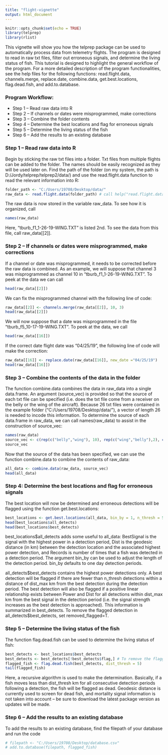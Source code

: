 ```yaml
---
title: "flight-vignette"
output: html_document
---
```


```r
knitr::opts_chunk$set(echo = TRUE)
library(telprep)
library(rlist)
```

This vignette will show you how the telprep package can be used to automatically process data from telemetry flights. The program is designed to read in raw txt files, filter out erroneous signals, and determine the living status of fish. This tutorial is designed to highlight the general workflow of the program. For a more detailed description of the program functionalities, see the help files for the following functions: read.flight.data, channels.merge, replace.date, combine.data, get.best.locations, flag.dead.fish, and add.to.database.


### Program Workflow:
* Step 1 -- Read raw data into R 
* Step 2 -- If channels or dates were misprogrammed, make corrections
* Step 3 -- Combine the folder contents 
* Step 4 -- Determine the best locations and flag for erroneous signals
* Step 5 -- Determine the living status of the fish
* Step 6 -- Add the results to an existing database


### Step 1 -- Read raw data into R
Begin by sticking the raw txt files into a folder. Txt files from multiple flights can be added to the folder. The names should be easily recognized as they will be used later on. Find the path of the folder (on my system, the path is D:/Jordy/telprep/telprep2/data/) and use the read.flight.data function to read the relevant information into R:

```r
folder_path <- "C:/Users/19708/Desktop/data/"
raw_data <- read.flight.data(folder_path) # call help("read.flight.data") for a more detailed description of the function the associated arguments
```
The raw data is now stored in the variable raw_data. To see how it is organized, call
```r
names(raw_data)
```
Here, "tburb_f1_1-26-19-WING.TXT" is listed 2nd. To see the data from this file, call raw_data[[2]].  

### Step 2 -- If channels or dates were misprogrammed, make corrections
If a channel or date was misprogrammed, it needs to be corrected before the raw data is combined. As an example, we will suppose that channel 3 was misprogrammed as channel 10 in "tburb_f1_1-26-19-WING.TXT". To peek at the data we can call
```r
head(raw_data[[2]])
```
We can fix the misprogrammed channel with the following line of code:
```r
raw_data[[2]] <- channels.merge(raw_data[[2]], 10, 3)
head(raw_data[[2]])
```

We will now suppose that a date was misprogrammed in the file "tburb_f5_10-17-19-WING.TXT". To peek at the data, we call 
```r
head(raw_data[[16]])
```
If the correct date flight date was "04/25/19", the following line of code will make the correction:
```r
raw_data[[16]] <- replace.date(raw_data[[16]], new_date ="04/25/19") 
head(raw_data[[16]])
```

### Step 3 -- Combine the contents of the data in the folder
The function combine.data combines the data in raw_data into a single data.frame. An argument (source_vec) is provided so that the source of each txt file can be specified (i.e. does the txt file come from a receiver on the belly or the wing of the aircraft). Because 26 txt files were contained in the example folder ("C:/Users/19708/Desktop/data/"), a vector of length 26 is needed to incode this information. To determine the source of each data.frame in raw_data, we can call names(raw_data) to assist in the construction of source_vec:

```r
names(raw_data)
source_vec <- c(rep(c("belly","wing"), 10), rep(c("wing","belly"),2), c("belly","wing"))
source_vec
```
Now that the source of the data has been specified, we can use the function combine.data to combine the contents of raw_data:

```r
all_data <- combine.data(raw_data, source_vec)
head(all_data)
```


### Step 4: Determine the best locations and flag for erroneous signals
The best location will now be determined and erroneous detections will be flagged using the function get.best.locations:
```r
best_locations <- get.best.locations(all_data, bin_by = 1, n_thresh = 5, dist_max = 10, remove_flagged = F)
head(best_locations$all_detects)
head(best_locations$best_detects)
```
best_locations\$all_detects adds some useful to all_data:  BestSignal is the signal with the highest power in a detection period, Dist is the geodesic distance (in km) between the detection location and the associated highest power detection, and Records is number of times that a fish was detected in a detection period. The argument bin_by can be used to adjust the length of the detection period. bin_by defaults to one day detection periods. 

all_detects\$best_detects contains the highest power detections only. A best detection will be flagged if there are fewer than n_thresh detections within a distance of dist_max km from the best detection during the detection period. The best detection will also be flagged if a positive linear relationship exists between Power and Dist for all detections within dist_max km from the best signal in the detection period (i.e. the signal strength increases as the best detection is approached). This information is summarized in best_detects. To remove the flagged detection in all_detects\$best_detects, set removed_flagged=T.

### Step 5 -- Determine the living status of the fish
The function flag.dead.fish can be used to determine the living status of fish: 

```r
best_detects <- best_locations$best_detects
best_detects <- best_detects[!best_detects$flag,] # To remove the flagged fish
flagged_fish <- flag.dead.fish(best_detects, dist_thresh = 5)
tail(flagged_fish)
```
Here, a recursive algorithm is used to make the determination. Basically, if a fish moves less than dist_thresh km for all consecutive detection periods following a detection, the fish will be flagged as dead. Geodesic distance is currently used to screen for dead fish, and mortality signal information is not taken into account -- be sure to download the latest package version as updates will be made.

### Step 6 -- Add the results to an existing database
To add the results to an existing database, find the filepath of your database and run the code
```r
# filepath <- "C:/Users/19708/Desktop/database.csv"
# add.to.database(filepath, flagged_fish)
```
